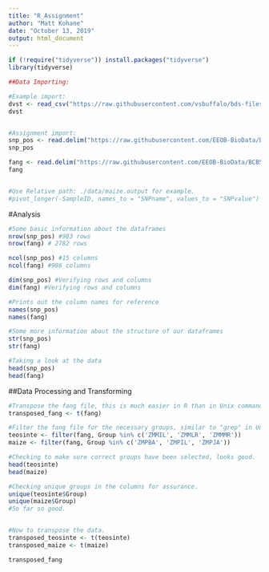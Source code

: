 ```yaml
---
title: "R_Assignment"
author: "Matt Kohane"
date: "October 13, 2019"
output: html_document
---
```




```r

if (!require("tidyverse")) install.packages("tidyverse")
library(tidyverse)

##Data Importing:

#Example import:
dvst <- read_csv("https://raw.githubusercontent.com/vsbuffalo/bds-files/master/chapter-08-r/Dataset_S1.txt")
dvst


#Assignment import:
snp_pos <- read.delim("https://raw.githubusercontent.com/EEOB-BioData/BCB546X-Fall2019/master/assignments/UNIX_Assignment/snp_position.txt", header = TRUE, sep ="\t")
snp_pos

fang <- read.delim("https://raw.githubusercontent.com/EEOB-BioData/BCB546X-Fall2019/master/assignments/UNIX_Assignment/fang_et_al_genotypes.txt", header = TRUE,sep = "\t")
fang


#Use Relative path: ./data/maize.output for example.
#pivot_longer(-SampleID, names_to = "SNPname", values_to = "SNPvalue")

```

#Analysis
```r
#Some basic information about the dataframes
nrow(snp_pos) #983 rows
nrow(fang) # 2782 rows 

ncol(snp_pos) #15 columns
ncol(fang) #986 columns

dim(snp_pos) #Verifying rows and columns
dim(fang) #Verifying rows and columns

#Prints out the column names for reference
names(snp_pos)
names(fang)

#Some more information about the structure of our dataframes
str(snp_pos) 
str(fang)

#Taking a look at the data
head(snp_pos)
head(fang)
```
##Data Processing and Transforming
```r
#Transpose the fang file, this is much easier in R than in Unix command line.
transposed_fang <- t(fang)

#Filter the fang file for the necessary groups, similar to "grep" in Unix.
teosinte <- filter(fang, Group %in% c('ZMMIL', 'ZMMLR', 'ZMMMR'))
maize <- filter(fang, Group %in% c('ZMPBA', 'ZMPIL', 'ZMPJA'))

#Checking to make sure correct groups have been selected, looks good.
head(teosinte)
head(maize)

#Checking unique groups in the columns for assurance.
unique(teosinte$Group)
unique(maize$Group)
#So far so good.


#Now to transpose the data.
transposed_teosinte <- t(teosinte)
transposed_maize <- t(maize)

transposed_fang


```


```r

```




